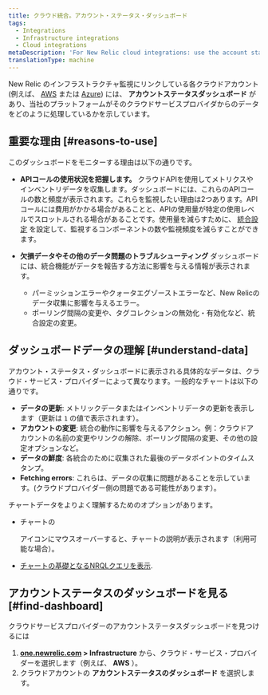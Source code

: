 ```yaml
---
title: クラウド統合。アカウント・ステータス・ダッシュボード
tags:
  - Integrations
  - Infrastructure integrations
  - Cloud integrations
metaDescription: 'For New Relic cloud integrations: use the account status dashboard to understand how your cloud service is using APIs and transmitting data.'
translationType: machine
---
```


New Relic のインフラストラクチャ監視にリンクしている各クラウドアカウント (例えば、 [AWS](/docs/integrations/amazon-integrations/get-started/connect-aws-infrastructure) または [Azure](/docs/integrations/microsoft-azure-integrations/getting-started/introduction-azure-monitoring-integrations)) には、 **アカウントステータスダッシュボード** があり、当社のプラットフォームがそのクラウドサービスプロバイダからのデータをどのように処理しているかを示しています。

## 重要な理由 [#reasons-to-use]

このダッシュボードをモニターする理由は以下の通りです。

* **APIコールの使用状況を把握します。** クラウドAPIを使用してメトリクスやインベントリデータを収集します。ダッシュボードには、これらのAPIコールの数と頻度が表示されます。これらを監視したい理由は2つあります。APIコールには費用がかかる場合があることと、APIの使用量が特定の使用レベルでスロットルされる場合があることです。使用量を減らすために、 [統合設定](/docs/integrations/new-relic-integrations/getting-started/configure-polling-frequency-data-collection-cloud-integrations) を設定して、監視するコンポーネントの数や監視頻度を減らすことができます。

* **欠損データやその他のデータ問題のトラブルシューティング** ダッシュボードには、統合機能がデータを報告する方法に影響を与える情報が表示されます。

  * パーミッションエラーやクォータエグゾーストエラーなど、New Relicのデータ収集に影響を与えるエラー。
  * ポーリング間隔の変更や、タグコレクションの無効化・有効化など、統合設定の変更。

## ダッシュボードデータの理解 [#understand-data]

アカウント・ステータス・ダッシュボードに表示される具体的なデータは、クラウド・サービス・プロバイダーによって異なります。一般的なチャートは以下の通りです。

* **データの更新**: メトリックデータまたはインベントリデータの更新を表示します（更新は `1` の値で表示されます）。
* **アカウントの変更**: 統合の動作に影響を与えるアクション。例：クラウドアカウントの名前の変更やリンクの解除、ポーリング間隔の変更、その他の設定オプションなど。
* **データの鮮度**: 各統合のために収集された最後のデータポイントのタイムスタンプ。
* **Fetching errors**: これらは、データの収集に問題があることを示しています。(クラウドプロバイダー側の問題である可能性があります）。

チャートデータをよりよく理解するためのオプションがあります。

* チャートの

  <Icon name="fe-help-circle"/>

  アイコンにマウスオーバーすると、チャートの説明が表示されます（利用可能な場合）。

* [チャートの基礎となるNRQLクエリを表示](/docs/using-new-relic/user-interface-functions/view-your-data/standard-page-functions).

## アカウントステータスのダッシュボードを見る [#find-dashboard]

クラウドサービスプロバイダーのアカウントステータスダッシュボードを見つけるには

1. **[one.newrelic.com](http://one.newrelic.com) > Infrastructure** から、クラウド・サービス・プロバイダーを選択します（例えば、 **AWS** ）。
2. クラウドアカウントの **アカウントステータスのダッシュボード** を選択します。